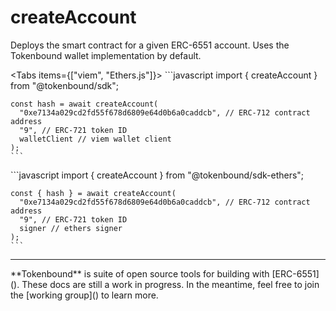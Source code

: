 
# createAccount

Deploys the smart contract for a given ERC-6551 account. Uses the Tokenbound wallet implementation by default.

<Tabs items={["viem", "Ethers.js"]}>
  <Tab>
    ```javascript
    import { createAccount } from "@tokenbound/sdk";

    const hash = await createAccount(
      "0xe7134a029cd2fd55f678d6809e64d0b6a0caddcb", // ERC-712 contract address
      "9", // ERC-721 token ID
      walletClient // viem wallet client 
    );
    ```
  </Tab>
  <Tab>
    ```javascript
    import { createAccount } from "@tokenbound/sdk-ethers";

    const { hash } = await createAccount(
      "0xe7134a029cd2fd55f678d6809e64d0b6a0caddcb", // ERC-712 contract address
      "9", // ERC-721 token ID
      signer // ethers signer 
    );
    ```
  </Tab>
</Tabs>

---

<Callout emoji="✍🏽">
  **Tokenbound** is suite of open source tools for building with [ERC-6551](). These docs are still a work in progress. In the meantime, feel free to join the [working group]() to learn more.
</Callout>
